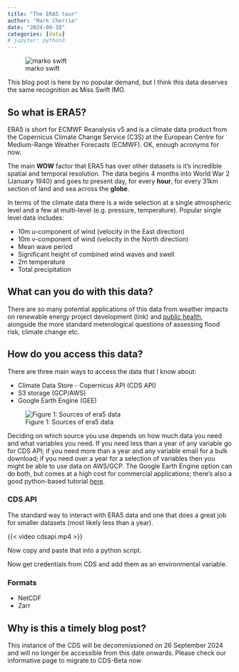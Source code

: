 ```yaml
---
title: "The ERA5 tour"
author: "Mark Cherrie"
date: "2024-09-10"
categories: [data]
# jupyter: python3
---
```

 
![marko swift](era5tour.jpeg)


This blog post is here by no popular demand, but I think this data deserves the same recognition as Miss Swift IMO. 

## So what is ERA5? 

ERA5 is short for ECMWF Reanalysis v5 and is a climate data product from the Copernicus Climate Change Service (C3S) at the European Centre for Medium-Range Weather Forecasts (ECMWF). OK, enough acronyms for now.

The main **WOW** factor that ERA5 has over other datasets is it's incredible spatial and temporal resolution. The data begins 4 months into World War 2 (January 1940) and goes to present day, for every **hour**, for every 31km section of land and sea across the **globe**. 

In terms of the climate data there is a wide selection at a single atmospheric level and a few at multi-level (e.g. pressure, temperature). Popular single level data includes:

* 10m u-component of wind (velocity in the East direction)
* 10m v-component of wind (velocity in the North direction)
* Mean wave period
* Significant height of combined wind waves and swell
* 2m temperature
* Total precipitation

## What can you do with this data? 

There are so many potential applications of this data from weather impacts on renewable energy project development (link) and [public health](https://rmets.onlinelibrary.wiley.com/doi/pdf/10.1002/met.2122), alongside the more standard meterological questions of 
assessing flood risk, climate change etc.  

## How do you access this data?

There are three main ways to access the data that I know about:

* Climate Data Store - Copernicus API   (CDS API)
* S3 storage (GCP/AWS)
* Google Earth Engine (GEE) 

![Figure 1: Sources of era5 data](sources.png)

Deciding on which source you use depends on how much data you need and what variables you need. If you need less than a year of any variable go for CDS API; if you need more than a year and any variable email for a bulk download; if you need over a year for a selection of variables then you might be able to use data on AWS/GCP. The Google Earth Engine option can do both, but comes at a high cost for commercial applications; there's also a good python-based tutorial [here](https://github.com/jwagemann/era5_in_gee).  

### CDS API

The standard way to interact with ERA5 data and one that does a great job for smaller datasets (most likely less than a year).

{{< video cdsapi.mp4 >}}

Now copy and paste that into a python script. 

<!-- ```{python}

import cdsapi

c = cdsapi.Client()

c.retrieve(
    'reanalysis-era5-single-levels',
    {
        'product_type': 'reanalysis',
        'format': 'netcdf',
        'year': '2024',
        'month': '09',
        'variable': [
            '10m_u_component_of_wind', '10m_v_component_of_wind',
        ],
        'day': [
            '01', '02', '03',
            '04', '05',
        ],
        'time': [
            '00:00', '01:00', '02:00',
            '03:00', '04:00', '05:00',
            '06:00', '07:00', '08:00',
            '09:00', '10:00', '11:00',
            '12:00', '13:00', '14:00',
            '15:00', '16:00', '17:00',
            '18:00', '19:00', '20:00',
            '21:00', '22:00', '23:00',
        ],
        'anon_user_timestamp': '2024-09-11 08:09:06',
    },
    'download.nc')

``` -->

Now get credentials from CDS and add them as an environmental variable. 

### Formats 

* NetCDF
* Zarr



## Why is this a timely blog post?

This instance of the CDS will be decommissioned on 26 September 2024 and will no longer be accessible from this date onwards. Please check our informative page to migrate to CDS-Beta now



